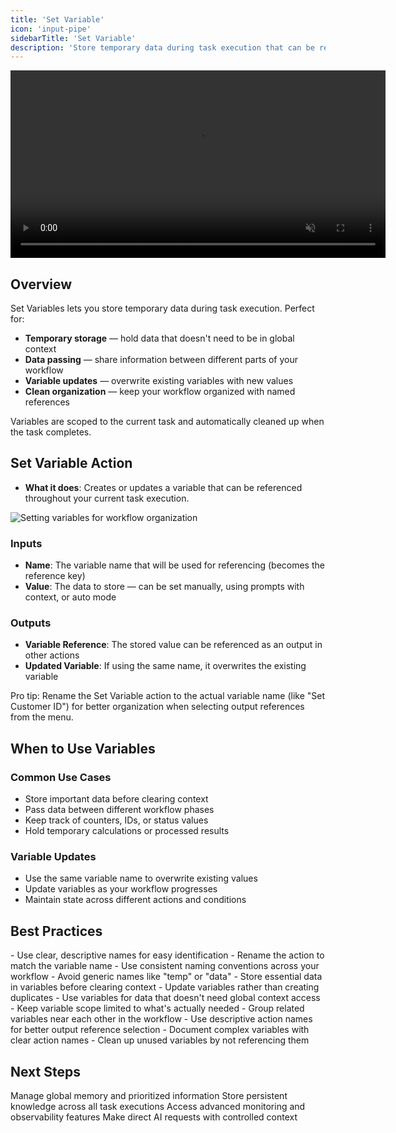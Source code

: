 ```yaml
---
title: 'Set Variable'
icon: 'input-pipe'
sidebarTitle: 'Set Variable'
description: 'Store temporary data during task execution that can be referenced and updated throughout your workflow'
---
```


<div style={{ display: 'flex', justifyContent: 'center', margin: '2rem 0' }}>
  <div className="video-card">
    <video
      src="https://lindy-docs-content.nyc3.digitaloceanspaces.com/Human%20in%20Loop.mp4"
      width="600"
      autoPlay
      muted
      loop
      playsInline
      style={{ display: 'block', width: '100%', borderRadius: '16px' }}
    />
  </div>
</div>

## Overview

Set Variables lets you store temporary data during task execution. Perfect for:

- **Temporary storage** — hold data that doesn't need to be in global context
- **Data passing** — share information between different parts of your workflow
- **Variable updates** — overwrite existing variables with new values
- **Clean organization** — keep your workflow organized with named references

Variables are scoped to the current task and automatically cleaned up when the task completes.

## Set Variable Action

- **What it does**: Creates or updates a variable that can be referenced throughout your current task execution.

<Frame>
  <img src="/lindy-brand-assets/set-variable.png" alt="Setting variables for workflow organization" />
</Frame>

### Inputs
- **Name**: The variable name that will be used for referencing (becomes the reference key)
- **Value**: The data to store — can be set manually, using prompts with context, or auto mode

### Outputs
- **Variable Reference**: The stored value can be referenced as an output in other actions
- **Updated Variable**: If using the same name, it overwrites the existing variable

<Tip>
Pro tip: Rename the Set Variable action to the actual variable name (like "Set Customer ID") for better organization when selecting output references from the menu.
</Tip>

## When to Use Variables

### Common Use Cases
- Store important data before clearing context
- Pass data between different workflow phases
- Keep track of counters, IDs, or status values
- Hold temporary calculations or processed results

### Variable Updates
- Use the same variable name to overwrite existing values
- Update variables as your workflow progresses
- Maintain state across different actions and conditions

## Best Practices

<AccordionGroup>
  <Accordion title="Variable Naming">
    - Use clear, descriptive names for easy identification
    - Rename the action to match the variable name
    - Use consistent naming conventions across your workflow
    - Avoid generic names like "temp" or "data"
  </Accordion>

  <Accordion title="Variable Management">
    - Store essential data in variables before clearing context
    - Update variables rather than creating duplicates
    - Use variables for data that doesn't need global context access
    - Keep variable scope limited to what's actually needed
  </Accordion>

  <Accordion title="Workflow Organization">
    - Group related variables near each other in the workflow
    - Use descriptive action names for better output reference selection
    - Document complex variables with clear action names
    - Clean up unused variables by not referencing them
  </Accordion>
</AccordionGroup>

## Next Steps

<CardGroup cols={2}>
  <Card title="Context" icon="database" href="/skills/lindy-utilities/context">
    Manage global memory and prioritized information
  </Card>
  
  <Card title="Memories" icon="database" href="/skills/lindy-utilities/memories">
    Store persistent knowledge across all task executions
  </Card>
  
  <Card title="Observability" icon="magnifying-glass" href="/skills/lindy-utilities/observability">
    Access advanced monitoring and observability features
  </Card>
  
  <Card title="LLM Call" icon="database" href="/skills/lindy-utilities/llm-call">
    Make direct AI requests with controlled context
  </Card>
</CardGroup>